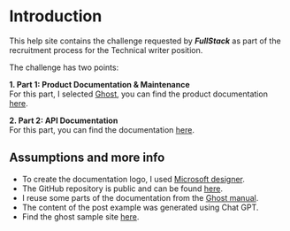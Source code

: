 # Introduction
 
This help site contains the challenge requested by _**FullStack**_ as part of the recruitment process for the Technical writer position.

The challenge has two points:

**1. Part 1: Product Documentation & Maintenance**<br />
For this part, I selected [Ghost](https://ghost.org/), you can find the product documentation [here](/ghost).

**2. Part 2: API Documentation**<br />
For this part, you can find the documentation [here](#).


## Assumptions and more info

* To create the documentation logo, I used [Microsoft designer](https://designer.microsoft.com/image-creator).
* The GitHub repository is public and can be found [here](https://github.com/JorgeRC1986/fullstack-jerc).
* I reuse some parts of the documentation from the [Ghost manual](https://ghost.org/help/manual/). 
* The content of the post example was generated using Chat GPT.
* Find the ghost sample site [here](https://the-craft-beers-blog.ghost.io/). 
